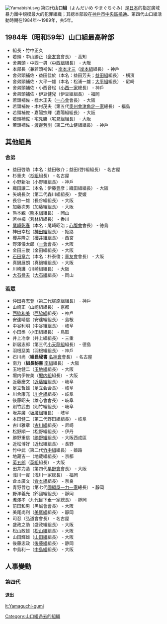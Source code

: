 [[File:Yamabishi.svg|thumb]]
第四代'''山口組'''（よんだいめ やまぐちぐみ）是[[日本|日本]]的指定廣域暴力團中規模最大的犯罪組織；其總本部設在[[神戶市|神戶市]][[中央區_(神戶市)|中央區]][[橘通|橘通]]。第四代山口組活動時期在1984年～1989年，共5年。

==1984年（昭和59年）山口組最高幹部==
*組長・竹中正久 
*若頭・中山勝正（[[豪友會|豪友會]]會長） - 高知 
*舍弟頭・中西一男（[[中西組|中西組]]組長） - 大阪 
*本部長（兼若頭補佐）・[[岸本才三|岸本才三]]（[[岸本組|岸本組]]組長） - 神戶 
*舍弟頭補佐・益田佳於（本名：益田芳夫；[[益田組|益田組]]組長） - 横濱 
*舍弟頭補佐・大平一雄（本名：松浦一雄；[[大平組|大平組]]組長） - 尼崎 
*舍弟頭補佐・小西音松（[[小西一家|小西一家]]總長） - 神戶 
*舍弟頭補佐・伊豆健兒（伊豆組組長） - 福岡 
*若頭補佐・桂木正夫（[[一心會|一心會]]會長） - 大阪 
*若頭補佐・木村茂夫（第五代[[奧州會津角定一家|奧州會津角定一家]]總長） - 福島 
*若頭補佐・嘉陽宗輝（嘉陽組組長） - 大阪 
*若頭補佐・宅見勝（宅見組組長） - 大阪 
*若頭補佐・[[渡邊芳則|渡邊芳則]]（第二代山健組組長） - 神戶

== 其他組員 ==

=== 舍弟 ===
*益田啓助（本名：益田敬介；益田(啓)組組長） - 名古屋 
*杉重夫（[[杉組|杉組]]組長） - 名古屋 
*小野新冶（小野組組長） - 神戶 
*織田譲二（本名：伊藤豊彦；織田組組長） - 大阪 
*矢嶋長次（第二代森川組組長） - 愛媛 
*長谷一雄（長谷組組長） - 大阪 
*加藤次男（加藤組組長） - 大阪 
*熊本親（[[熊本組|熊本組]]組長） - 岡山 
*若林樟（若林組組長） - 香川 
*[[尾崎彰春|尾崎彰春]]（本名：尾崎昭治；[[心腹會|心腹會]]會長） - 徳島 
*神田幸松（[[神田組|神田組]]組長） - 姫路 
*櫻井隆之（[[櫻井組|櫻井組]]組長） - 西宮 
*野澤儀太郎（[[一會|一會]]會長） - 大阪 
*金田三俊（金田組組長） - 大阪 
*[[石田章六|石田章六]]（本名：朴泰俊；[[章友會|章友會]]會長） - 大阪 
*真鍋展朗（真鍋組組長） - 大阪 
*川崎護（川崎組組長） - 大阪 
*[[大石譽夫|大石譽夫]]（[[大石組|大石組]]組長） - 岡山 

=== 若眾 ===
*仲田喜志登（第二代梶原組組長） - 神戶 
*山崎正（山崎組組長） - 京都 
*[[西脇和美|西脇和美]]（[[西脇組|西脇組]]組長） - 神戶 
*安達晴信（安達組組長） - 島根 
*中谷利明（中谷組組長） - 岐阜 
*小田丞（小田組組長） - 鳥取 
*井上冶幸（井上組組長） - 三重 
*新居志郎（第三代[[小天龍組|小天龍組]]組長） - 德島 
*羽根惡美（羽根組組長） - 神戶 
*石川尚（'''組長秘書''' [[名神會|名神會]]會長） - 名古屋 
*南力（'''組長秘書''' [[南組_(倭和會)|南組]]組長） - 大阪 
*玉地健二（[[玉地組|玉地組]]組長） - 大阪 
*堀内伊佐美（[[堀内組|堀内組]]組長） - 大阪 
*近藤慶文（[[近藤組|近藤組]]組長） - 岐阜 
*足立哲雄（足立会会長） - 岐阜 
*川合康充（[[川合組|川合組]]組長） - 岐阜 
*後藤昭夫（雄心會會長） - 岐阜 
*則竹武由（則竹組組長） - 岐阜 
*坂井廣（[[坂廣組|坂廣組]]組長） - 岐阜 
*本田健二（第二代野田組組長） - 岐阜 
*古川雅章（[[古川組|古川組]]組長） - 尼崎 
*松野順一（松野組組長） - 伊丹 
*勝野重信（[[勝野組|勝野組]]組長） - 大阪西成區 
*近松博好（近松組組長） - 長野 
*竹中武（第二代[[竹中組|竹中組]]組長） - 姫路 
*地藏吉一（地蔵組組長） - 京都 
*[[英五郎|英五郎]]（[[英組|英組]]組長） - 大阪 
*田井力造（第四代[[早野會|早野會]]會長） - 大阪 
*浅川一實（浅川一家總長） - 福岡 
*倉本廣文（[[倉本組|倉本組]]組長） - 奈良 
*青野哲也（第七代[[國領屋一力一家|國領屋一力一家]]總長） - 靜岡 
*野澤義光（鈴國組組長） - 靜岡 
*瀧澤孝（九代目下垂一家總長） - 靜岡 
*前田和男（黑誠會會長） - 大阪 
*美尾尚利（[[美尾組|美尾組]]組長） - 靜岡 
*司忍（弘道會會長） - 名古屋 
*盛政之助（盛政組組長） - 大阪 
*松山政雄（[[松山組|松山組]]組長） - 大阪 
*山田輝雄（[[山田組|山田組]]組長） - 大阪 
*後藤忠政（[[後藤組|後藤組]]組長） - 静岡 
*中島利一（[[中島組|中島組]]組長） - 大阪

==人事變動==
===第四代===
====退出====

[[Category:山口組過去的組織|Category:山口組過去的組織]]

[[lt:Yamaguchi-gumi|lt:Yamaguchi-gumi]]